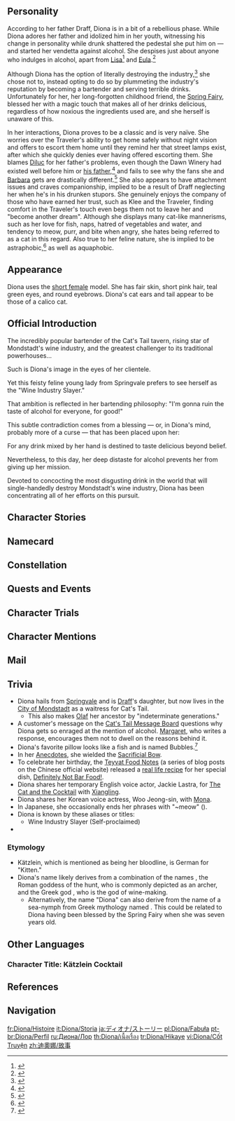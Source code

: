 {{CharacterTabs}}
{{Quote|The incredibly popular bartender of the Cat's Tail tavern, rising star of Mondstadt's wine industry, and the greatest challenger to its traditional powerhouses.<br>A feisty feline young lady from Springvale, any drink mixed by Diona's hand tastes delicious beyond belief.<br>Yet given her extreme distaste for alcohol, is her talent a blessing or a curse?|Description from the Official Website<ref>Official ''Genshin Impact'' Website: [https://genshin.hoyoverse.com/en/character/mondstadt?char=14 Diona]</ref>}}

==Personality==
{{Quote|A young lady who has inherited trace amounts of non-human blood. She is the incredible popular bartender of the Cat's Tail tavern.|In-game character attributes and profile page text}}
According to her father Draff, Diona is in a bit of a rebellious phase. While Diona adores her father and idolized him in her youth, witnessing his change in personality while drunk shattered the pedestal she put him on &mdash; and started her vendetta against alcohol. She despises just about anyone who indulges in alcohol, apart from [[Lisa]]<ref>{{Ref/VO|Diona|About Lisa}}</ref> and [[Eula]].<ref>{{Ref/VO|Eula|About Diona}}</ref>

Although Diona has the option of literally destroying the industry,<ref>{{Ref/VO|Diona|About Klee}}</ref> she chose not to, instead opting to do so by plummeting the industry's reputation by becoming a bartender and serving terrible drinks. Unfortunately for her, her long-forgotten childhood friend, the [[Spring Fairy]], blessed her with a magic touch that makes all of her drinks delicious, regardless of how noxious the ingredients used are, and she herself is unaware of this.

In her interactions, Diona proves to be a classic {{w|tsundere}} and is very naïve. She worries over the Traveler's ability to get home safely without night vision and offers to escort them home until they remind her that street lamps exist, after which she quickly denies ever having offered escorting them. She blames [[Diluc]] for her father's problems, even though the Dawn Winery had existed well before him or [[Crepus|his father]],<ref>{{Ref/VO|Diona|About Diluc}}</ref> and fails to see why the fans she and [[Barbara]] gets are drastically different.<ref>{{Ref/VO|Diona|About Barbara}}</ref> She also appears to have attachment issues and craves companionship, implied to be a result of Draff neglecting her when he's in his drunken stupors. She genuinely enjoys the company of those who have earned her trust, such as Klee and the Traveler, finding comfort in the Traveler's touch even begs them not to leave her and "become another dream". Although she displays many cat-like mannerisms, such as her love for fish, naps, hatred of vegetables and water, and tendency to meow, purr, and bite when angry, she hates being referred to as a cat in this regard. Also true to her feline nature, she is implied to be astraphobic,<ref>{{Ref/VO|Diona|When Thunder Strikes}}</ref> as well as aquaphobic.

==Appearance==
{{See also|Sugary Brew}}
<!-- Keep appearance section short and concise. Limit to 3-4 sentences. Outfits should be described on the outfit pages. -->
Diona uses the [[:Category:Short Female Characters|short female]] model. She has fair skin, short pink hair, teal green eyes, and round eyebrows. Diona's cat ears and tail appear to be those of a calico cat.

==Official Introduction==
{{Official Introduction
|title=A glass of the Diona Special for you?
|link=https://www.hoyolab.com/article/77944
|character=Diona
}}
{{Quote|I've been bitten by a cat!|Elzer, Dawn Winery's butler, shortly after complimenting}}

The incredibly popular bartender of the Cat's Tail tavern, rising star of Mondstadt's wine industry, and the greatest challenger to its traditional powerhouses...

Such is Diona's image in the eyes of her clientele.

Yet this feisty feline young lady from Springvale prefers to see herself as the "Wine Industry Slayer."

That ambition is reflected in her bartending philosophy: "I'm gonna ruin the taste of alcohol for everyone, for good!"

This subtle contradiction comes from a blessing &mdash; or, in Diona's mind, probably more of a curse &mdash; that has been placed upon her:

For any drink mixed by her hand is destined to taste delicious beyond belief.

Nevertheless, to this day, her deep distaste for alcohol prevents her from giving up her mission.

Devoted to concocting the most disgusting drink in the world that will single-handedly destroy Mondstadt's wine industry, Diona has been concentrating all of her efforts on this pursuit.

==Character Stories==
{{Character Story
|title1        = Character Details
|text1         = <p>Whenever a guest walks into the [[Cat's Tail]], they will immediately glance in the direction of the bar.</p><p>Behind it often stands a girl with mildly-twitching cat ears, cocktail shaker in hand, and an unhappy look on her face.</p><p>This is the mixologist Diona, ascendant star of [[Mondstadt]]'s wine industry, and the greatest challenger to its traditional powerhouses.</p><p>However, she does not make these wonderful cocktails on purpose &mdash; indeed, quite the opposite.</p><p>Her mixing methods can seem a little "inscrutable" to an outsider. To herself, Diona tries nothing less than her hardest to ruin that hateful grog.</p><p>But no matter the drink, it will turn out to be an unimaginably sumptuous brew so long as it passes through her hands.</p><p>This is a "blessing" she has received, though that blessing is a huge headache for her.</p><p>For this mixologist proclaims herself to be the "Wine Industry Slayer," and her final objective is the utter destruction of Mondstadt's entire wine industry.</p>
|mention1      = 

|title2        = Character Story 1
|friendship2   = 2
|text2         = <p>Coming to the Cat's Tail to serve as its bartender was really a prank on Diona's part, the first step in her master plan.</p><p>When patrons came in, they would "enjoy" her look of disgust as they got ready for the "Diona Special"...</p><p>"Hmph. Here, drink this Sea-Salt Lizard, and kiss your life as an alcoholic goodbye..."</p><p>So she would say, thus ruining these boozehounds' appetites.</p><p>And yet...</p><p>"*glug*... *glug*... Wow, I have never had such a wonderful drink! Can I get a refill, miss?"</p><p>"...You want a refill!?"</p><p>To this day, Diona has struggled with her unbroken record of mixing fine drinks. Unable to accept defeat, she has yet to give up on her dream of producing something truly disgusting.</p><p>However, the results are always the same, and the Cat's Tail remains a popular watering hole, with its pleased patrons singing praises unending of her skill.</p><p>All poor Diona can do is puff up her cheeks, tears forming in her eyes as she grumbles:</p><p>"Just you all wait!"</p>
|mention2      = 

|title3        = Character Story 2
|friendship3   = 3
|text3         = <p>Diona's father, [[Draff]], is the best hunter in [[Springvale]].</p><p>With a resolute face, honed hunting techniques, and calm judgment calls, he fully deserves to be the leader of the huntsmen of Springvale, and is an example to them all.</p><p>In Diona's young mind, her father was her shining, perfect idol, the person she wanted to be.</p><p>And that was also why she cried her heart out the day the pedestal she had put her father upon abruptly shattered.</p><p>"When he's drunk, he's like a wild boar rolling about in the mud!" So she said, her eyes ringed red.</p><p>But Diona was not ready to blame this on her father's terrible drinking habits, for how could such a great father have such faults?</p><p>"It's the wine's fault! It bewitches people and makes them stupid!"</p><p>This is the source of Diona's hatred for alcohol, and the beginning of Cat's Tail's turn in fortunes.</p><p>That said, [[Margaret]], the owner of Cat's Tail, had never expected any of this to happen at all. Rather, she had a much simpler reason for hiring Diona.</p><p>"What choice did I have? She's just too cute."</p>
|mention3      = Draff,Margaret

|title4        = Character Story 3
|friendship4   = 4
|text4         = <p>Many patrons believed that Diona's feline ears and tail were part of her uniform as a bartender.</p><p>This persisted until one day, when one particularly plastered fellow tugged her tail out of curiosity... only to find it unexpectedly warm and soft.</p><p>That day, Diona turned the tavern upside-down.</p><p>These feline features are the hallmarks of those with [[Kätzlein]] blood in their veins, and it is an exceedingly rare sight in Mondstadt.</p><p>Other than such aesthetic similarities, Diona and her father Draff also owe their prowess on the hunt to this ancient bloodline.</p><p>Infiltration, archery, climbing, and dodging... Diona required no teacher for such skills.</p><p>"Ah, yes, and she also has a pair of eyes that can see well in the dark."</p><p>"As for weaknesses... She bites when piqued, so please be careful."</p><p>Thus did [[Dr. Edith]] write of Diona in her notes for "Studies Into Bloodlines Strange and Unfamiliar."</p>
|mention4      = Dr. Edith

|title5        = Character Story 4
|friendship5   = 5
|text5         = <p>Diona's appearance did indeed have an impact on Mondstadt's alcohol industry.</p><p>The [[Dawn Winery]]'s long-held monopoly was broken overnight by this unexpected ambush from Cat's Tail, and the man put in charge of the winery's business, [[Elzer]], found this unacceptable.</p><p>A calculating veteran of many industrial battles, Elzer considered poaching this key figure, never realizing that Diona considered the Dawn Winery a sort of "final boss" to be defeated in her quest.</p><p>"This marvelous and bold method of preparation must be the secret of these flavors, yes?"</p><p>Diona simply looked at the white-haired man who had just sat down in front of the bar, rank displeasure in her eyes.</p><p>"Ah. Simply exquisite. I can just feel your incomparable passion and love for wine."</p><p>Diona's hand started to tremble as it held on to her cocktail shaker, and detecting the change at once with his sharp gaze, Elzer understood immediately.</p><p>"If a brilliant bartender as yourself were to grace the Dawn Winery with your cooperation, we shall be able to bring Monsdtadt's alcohol industry to heretofore unseen heights!"</p><p>...When [[Diluc]] questioned Elzer as to the story behind his bandaged hand later, he was uncharacteristically hesitant to say anything.</p><p>"I... I was bitten by a cat."</p>
|mention5      = Elzer,Diluc

|title6        = Character Story 5
|friendship6   = 6
|text6         = <p>There is a legend about a "[[Callirhoe|spring fairy]]" that circulates in Diona's hometown.</p><p>The fairy once saved a mother and son who had despaired beside a well, filling the barren hole with rushing waters that pooled and formed a spring. The child, deathly ill, was miraculously healed by those spring waters.</p><p>Many people came to catch a glimpse of these blessed waters, and built a settlement around it, and left it not thereafter. Over time, this gave rise to the small town known as Springvale.</p><p>Nowadays, few are left who believe that this is any more than a mere legend, and some even dismiss it as myth-making for tourism's sake.</p><p>Only little Diona believed in the existence of the spring fairy, and on nights when her father was in a deep stuporous sleep, she would speak to the moon reflected in the spring water's surface.</p><p>These were her earnest feelings, innocent and wonderful &mdash; feelings worth answering.</p><p>That was what the spring fairy believed.</p><p>So, Diona would make a curious friend, a companion whom she could bare her feelings to and sometimes assuage her loneliness.</p><p>On the night of Diona's seventh birthday, as the moonlight reflected off the spring and upon her face, she heard the soft voice of the spring fairy.</p><p>"I will bless you, daughter of hunters, for your days ahead, and as a farewell. May your cup always run over with the sweet wine of celebration. May it always be refreshing as springs of ever-melting snow."</p><p>From that day on, the spring fairy would never appear before Diona again, and she left those memories behind, consigning them to her childhood dreams.</p><p>Till today, she has yet to realize that her troublesome constitution has anything at all to do with that dream.</p>
|mention6      = Draff,Spring Fairy

|title7        = Cold Cocktail Shaker
|friendship7   = 4
|text7         = <p>Diona's father Draff is also interested in mixing the occasional drink.</p><p>Diona's tail would wag from side to side of its own accord as she watched her father rocking the shaker back and forth at night.</p><p>But young Diona also found that her father would wind up particularly drunk on such nights, becoming dead to the world before he could even finish her bed-time story.</p><p>Thus, when Draff went out to hunt one day, she hid the shaker, squirreling it away in the deepest place under her bed.</p><p>Unexpectedly, her father didn't bother looking for the lost shaker at all. He simply brought a new one back the very next day.</p><p>When Diona went to Cat's Tail to try out for the role of bartender, Margaret noticed how the cocktail shaker Diona had with her looked wholly unsuited for her style.</p><p>Ever skilled with handicraft, Margaret would give Diona a cocktail shaker equipped with a lovely cat's tail as an induction gift.</p><p>"Now, this suits you far better," Margaret said with a satisfied nod.</p>
|mention7      = Draff

|title8        = Vision
|friendship8   = 6
|text8         = <p>Diona's antipathy towards alcohol is not "hate" per se. Instead, it can be considered a form of "avarice."</p><p>She wishes for her father to always be the man that she admires, and she treasures every moment that she spends with her family, unwilling to "share" her happiness with the wine.</p><p>There was once a storm that lasted for three days, and for those three days, her father, who had been out hunting, did not return.</p><p>The awful weather prevented the search parties sent by the [[Knights of Favonius]] from making much headway, and soon the dread of "loss" began to hang over Diona like a shroud.</p><p>If she could not even stand to "share," how could she bear having something utterly "stolen" from her?</p><p>She burst out the door and into the tempest, and the waters that stood in her path were frozen by some power she did not recognize.</p><p>Using her superlative tracking skills, she found her father under a broken gorge.</p><p>With the help of the other hunters, she returned home with her father, and only once she realized that he would be fine did she finally smile again.</p><p>"Do you... want me to mix you a drink? It'll numb the pain a little..."</p><p>That was probably the first time she ever mixed a drink in a normal fashion.</p><p>"Ooh, it's so refreshing. It's wonderful! Hahaha&mdash;Ouch..."</p><p>Getting to drink a cocktail that his daughter had made was probably a better anesthetic by far than the alcohol itself.</p><p>Still, Diona gaining power over [[Cryo]] did not help reconcile her to wine at all.</p>
|mention8      = Draff
}}

==Namecard==
{{Namecard|Diona: Meow!}}

==Constellation==
{{Constellation Lore|Feles}}

==Quests and Events==
{{Quests and Events}}

==Character Trials==
{{Trials by Character}}

==Character Mentions==
{{Character Mentions}}

==Mail==
{{Mails by Category List|Diona Mails|noheader=1}}

==Trivia==
* Diona hails from [[Springvale]] and is [[Draff]]'s daughter, but now lives in the [[City of Mondstadt]] as a waitress for Cat's Tail.
** This also makes [[Olaf]] her ancestor by "indeterminate generations."
* A customer's message on the [[Cat's Tail Message Board]] questions why Diona gets so enraged at the mention of alcohol. [[Margaret]], who writes a response, encourages them not to dwell on the reasons behind it.
* Diona's favorite pillow looks like a fish and is named Bubbles.<ref>{{Ref/Quest|Heart of the Deep (Quest)}}</ref>
* In her [[Anecdote]]s, she wielded the [[Sacrificial Bow]].
* To celebrate her birthday, the [[Teyvat Food Notes]] (a series of blog posts on the Chinese official website) released a [https://ys.mihoyo.com/main/news/detail/13517 real life recipe] for her special dish, [[Definitely Not Bar Food!]].
* Diona shares her temporary English voice actor, Jackie Lastra, for [[The Cat and the Cocktail]] with [[Xiangling]].
* Diona shares her Korean voice actress, Woo Jeong-sin, with [[Mona]].
* In Japanese, she occasionally ends her phrases with "~meow" ({{ja|～ニャン|~nyan}}).
* Diona is known by these aliases or titles:
** Wine Industry Slayer (Self-proclaimed)
*{{Furnishing Mentions|Diona}}

===Etymology===
* Kätzlein, which is mentioned as being her bloodline, is German for "Kitten."
* Diona's name likely derives from a combination of the names {{w|Diana (mythology)|Diana}}, the Roman goddess of the hunt, who is commonly depicted as an archer, and the Greek god {{w|Dionysus}}, who is the god of wine-making.
** Alternatively, the name "Diona" can also derive from the name of a sea-nymph from Greek mythology named {{w|Dione (mythology)|Dione}}. This could be related to Diona having been blessed by the Spring Fairy when she was seven years old.

==Other Languages==
===Character Title: Kätzlein Cocktail===
{{Other Languages
|en        = Kätzlein Cocktail
|zhs       = 猫尾特调
|zhs_rm    = Māowěi Tèdiào
|zht       = 貓尾特調
|zht_rm    = Māowěi Tèdiào
|zh_tl     = Cat's Tail Special Cocktail
|ja        = キャッツテールスペシャル
|ja_rm     = Kyattsu Teeru Supesharu
|ja_tl     = Cat's Tail Special
|ko        = 캐츠라인 칵테일
|ko_tl     = Kätzlein Cocktail
|es        = La Cantinera Felina
|es_tl     = The Feline Bartender
|fr        = Cocktail façon Queue de Chat
|fr_tl     = Cat's Tail-Style Cocktail
|ru        = Кошкин коктейль
|ru_tl     = Cat's Cocktail
|th        = เหมียวน้อยบาร์เทนเดอร์
|th_rm     = Miao Noi Bathendoe
|th_tl     = Little Meow Bartender
|vi        = Đặc Chế Quán Rượu Đuôi Mèo
|vi_tl     = Cat's Tail Pub Special
|de        = Putzige Mischung
|de_tl     = Cute and Peculiar Mix
|id        = Kätzlein Cocktail
|pt        = Coquetel da Cauda do Gato
|pt_tl     = Cat's Tail Cocktail
|tr        = Kätzlein Kokteyli
|tr_tl     = 
|it        = Barista Kätzlein
|it_tl     = Kätzlein Barista
}}

==References==
{{Reflist|2}}

==Navigation==
{{Character Navbox|Lore}}

[[fr:Diona/Histoire]]
[[it:Diona/Storia]]
[[ja:ディオナ/ストーリー]]
[[pl:Diona/Fabuła]]
[[pt-br:Diona/Perfil]]
[[ru:Диона/Лор]]
[[th:Diona/เนื้อเรื่อง]]
[[tr:Diona/Hikaye]]
[[vi:Diona/Cốt Truyện]]
[[zh:迪奧娜/故事]]